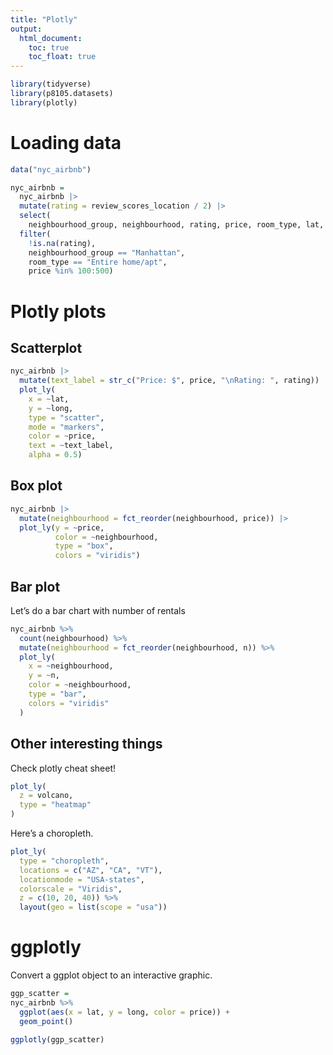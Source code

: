 ```yaml
---
title: "Plotly"
output: 
  html_document:
    toc: true
    toc_float: true
---
```


```r
library(tidyverse)
library(p8105.datasets)
library(plotly)
```

# Loading data

```r
data("nyc_airbnb")

nyc_airbnb = 
  nyc_airbnb |> 
  mutate(rating = review_scores_location / 2) |>
  select(
    neighbourhood_group, neighbourhood, rating, price, room_type, lat, long) |>
  filter(
    !is.na(rating), 
    neighbourhood_group == "Manhattan",
    room_type == "Entire home/apt",
    price %in% 100:500)
```

# Plotly plots

## Scatterplot

```r
nyc_airbnb |>
  mutate(text_label = str_c("Price: $", price, "\nRating: ", rating)) |> 
  plot_ly(
    x = ~lat, 
    y = ~long, 
    type = "scatter", 
    mode = "markers",
    color = ~price, 
    text = ~text_label, 
    alpha = 0.5)
```

## Box plot

```r
nyc_airbnb |> 
  mutate(neighbourhood = fct_reorder(neighbourhood, price)) |> 
  plot_ly(y = ~price, 
          color = ~neighbourhood, 
          type = "box", 
          colors = "viridis")
```

## Bar plot

Let's do a bar chart with number of rentals

```r
nyc_airbnb %>% 
  count(neighbourhood) %>% 
  mutate(neighbourhood = fct_reorder(neighbourhood, n)) %>% 
  plot_ly(
    x = ~neighbourhood,
    y = ~n,
    color = ~neighbourhood,
    type = "bar",
    colors = "viridis"
  )
```

## Other interesting things 

Check plotly cheat sheet!

```r
plot_ly(
  z = volcano,
  type = "heatmap"
)
```


Here's a choropleth.

```r
plot_ly(
  type = "choropleth",
  locations = c("AZ", "CA", "VT"),
  locationmode = "USA-states",
  colorscale = "Viridis",
  z = c(10, 20, 40)) %>% 
  layout(geo = list(scope = "usa"))
```


# ggplotly

Convert a ggplot object to an interactive graphic.

```r
ggp_scatter = 
nyc_airbnb %>% 
  ggplot(aes(x = lat, y = long, color = price)) +
  geom_point()

ggplotly(ggp_scatter)
```

